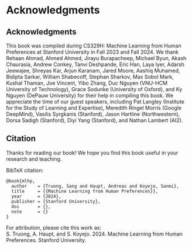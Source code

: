 # Acknowledgments {.unnumbered #sec-ack}

## Acknowledgments

This book was compiled during CS329H: Machine Learning from Human Preferences at Stanford University in Fall 2023 and Fall 2024. We thank Rehaan Ahmad, Ahmed Ahmed, Jirayu Burapacheep, Michael Byun, Akash Chaurasia, Andrew Conkey, Tanvi Deshpande, Eric Han, Laya Iyer, Adarsh Jeewajee, Shreyas Kar, Arjun Karanam, Jared Moore, Aashiq Muhamed, Bidipta Sarkar, William Shabecoff, Stephan Sharkov, Max Sobol Mark, Kushal Thaman, Joe Vincent, Yibo Zhang, Duc Nguyen (VNU-HCM University of Technology), Grace Sodunke (University of Oxford), and Ky Nguyen (DePauw University) for their help in compiling this book. We appreciate the time of our guest speakers, including Pat Langley (Institute for the Study of Learning and Expertise), Meredith Ringel Morris (Google DeepMind), Vasilis Syrgkanis (Stanford), Jason Hartline (Northwestern), Dorsa Sadigh (Stanford), Diyi Yang (Stanford), and Nathan Lambert (AI2).

::: {.content-visible when-format="html"}

## Citation
Thanks for reading our book! We hope you find this book useful in your research and teaching.

::: {#quarto-appendix .default}
BibTeX citation:
<pre class="sourceCode code-with-copy quarto-appendix-bibtex"><code class="sourceCode bibtex">@book{mlhp,
  author    = {Truong, Sang and Haupt, Andreas and Koyejo, Sanmi},
  title     = {{Machine Learning from Human Preferences}},
  year      = {2024},
  publisher = {Stanford University},
  doi       = {},
  note      = {}
}</code></pre>

For attribution, please cite this work as:
<div id="ref-mlhp" class="csl-entry quarto-appendix-citeas">
  S. Truong, A. Haupt, and S. Koyejo. 2024. Machine Learning from Human Preferences. Stanford University.
</div>
:::

:::
